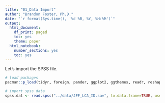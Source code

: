 ```yaml
---
title: "01_Data Import"
author: "Brandon Foster, Ph.D."
date: "`r format(Sys.time(), '%d %B, %Y, %H:%M')`"
output:
  html_document:
    df_print: paged
    toc: yes
    theme: paper
  html_notebook:
    number_sections: yes
    toc: yes
---
```

Let's import the SPSS file. 
```r
# load packages
pacman::p_load(tidyr, foreign, pander, ggplot2, ggthemes, readr, reshape2) 

# import spss data
spss.dat <- read.spss("../data/JFF_LCA_ID.sav", to.data.frame=TRUE, use.value.labels = FALSE)
```


